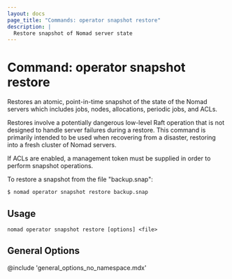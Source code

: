 ```yaml
---
layout: docs
page_title: "Commands: operator snapshot restore"
description: |
  Restore snapshot of Nomad server state
---
```


# Command: operator snapshot restore

Restores an atomic, point-in-time snapshot of the state of the Nomad servers
which includes jobs, nodes, allocations, periodic jobs, and ACLs.

Restores involve a potentially dangerous low-level Raft operation that is not
designed to handle server failures during a restore. This command is primarily
intended to be used when recovering from a disaster, restoring into a fresh
cluster of Nomad servers.

If ACLs are enabled, a management token must be supplied in order to perform
snapshot operations.

To restore a snapshot from the file "backup.snap":

```shell-session
$ nomad operator snapshot restore backup.snap
```

## Usage

```plaintext
nomad operator snapshot restore [options] <file>
```

## General Options

@include 'general_options_no_namespace.mdx'

[outage recovery]: https://learn.hashicorp.com/tutorials/nomad/outage-recovery
